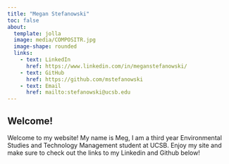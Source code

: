 ```yaml
---
title: "Megan Stefanowski"
toc: false
about: 
  template: jolla
  image: media/COMPOSITR.jpg
  image-shape: rounded
  links:
    - text: LinkedIn
      href: https://www.linkedin.com/in/meganstefanowski/
    - text: GitHub
      href: https://github.com/mstefanowski
    - text: Email
      href: mailto:stefanowski@ucsb.edu
---
```




## Welcome!

Welcome to my website! My name is Meg, I am a third year Environmental Studies and Technology Management student at UCSB. Enjoy my site and make sure to check out the links to my Linkedin and Github below!
